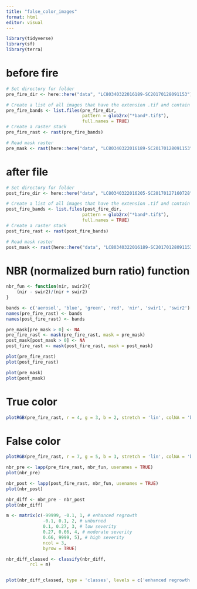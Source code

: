 ```yaml
---
title: "false_color_images"
format: html
editor: visual
---
```


```r
library(tidyverse)
library(sf)
library(terra)
```

# before fire
```r
# Set directory for folder
pre_fire_dir <- here::here("data", "LC80340322016189-SC20170128091153")

# Create a list of all images that have the extension .tif and contain the word band
pre_fire_bands <- list.files(pre_fire_dir,
                             pattern = glob2rx("*band*.tif$"),
                             full.names = TRUE)
# Create a raster stack
pre_fire_rast <- rast(pre_fire_bands)

# Read mask raster
pre_mask <- rast(here::here("data", "LC80340322016189-SC20170128091153", "LC80340322016189LGN00_cfmask_crop.tif"))
```

# after file
```r
# Set directory for folder
post_fire_dir <- here::here("data", "LC80340322016205-SC20170127160728")

# Create a list of all images that have the extension .tif and contain the word band
post_fire_bands <- list.files(post_fire_dir,
                             pattern = glob2rx("*band*.tif$"),
                             full.names = TRUE)
# Create a raster stack
post_fire_rast <- rast(post_fire_bands)

# Read mask raster
post_mask <- rast(here::here("data", "LC80340322016189-SC20170128091153", "LC80340322016189LGN00_cfmask_crop.tif"))
```

# NBR (normalized burn ratio) function
```r
nbr_fun <- function(nir, swir2){
    (nir - swir2)/(nir + swir2)
}
```

```r
bands <- c('aerosol', 'blue', 'green', 'red', 'nir', 'swir1', 'swir2')
names(pre_fire_rast) <- bands
names(post_fire_rast) <- bands
```

```r
pre_mask[pre_mask > 0] <- NA
pre_fire_rast <- mask(pre_fire_rast, mask = pre_mask)
post_mask[post_mask > 0] <- NA
post_fire_rast <- mask(post_fire_rast, mask = post_mask)
```

```r
plot(pre_fire_rast)
plot(post_fire_rast)

plot(pre_mask)
plot(post_mask)
```


# True color
```r
plotRGB(pre_fire_rast, r = 4, g = 3, b = 2, stretch = 'lin', colNA = 'black')
```

# False color
```r
plotRGB(pre_fire_rast, r = 7, g = 5, b = 3, stretch = 'lin', colNA = 'black')
```

```r
nbr_pre <- lapp(pre_fire_rast, nbr_fun, usenames = TRUE)
plot(nbr_pre)
```

```r
nbr_post <- lapp(post_fire_rast, nbr_fun, usenames = TRUE)
plot(nbr_post)
```

```r
nbr_diff <- nbr_pre - nbr_post
plot(nbr_diff)
```

```r
m <- matrix(c(-99999, -0.1, 1, # enhanced regrowth
              -0.1, 0.1, 2, # unburned
              0.1, 0.27, 3, # low severity
              0.27, 0.66, 4, # moderate severity
              0.66, 9999, 5), # high severity
              ncol = 3,
              byrow = TRUE)

nbr_diff_classed <- classify(nbr_diff,
         rcl = m)


plot(nbr_diff_classed, type = 'classes', levels = c('enhanced regrowth', 'unburned', 'low severity', 'moderate severity', 'high severity'))
```

